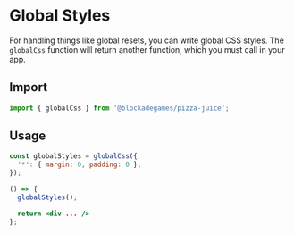 # Global Styles

For handling things like global resets, you can write global CSS styles. The `globalCss` function will return another function, which you must call in your app.

## Import

```jsx
import { globalCss } from '@blockadegames/pizza-juice';
```

## Usage

```jsx
const globalStyles = globalCss({
  '*': { margin: 0, padding: 0 },
});

() => {
  globalStyles();

  return <div ... />
};
```
